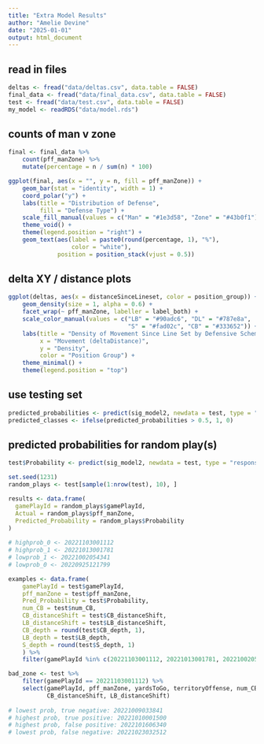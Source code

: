 ```yaml
---
title: "Extra Model Results"
author: "Amelie Devine"
date: "2025-01-01"
output: html_document
---
```


## read in files
```r
deltas <- fread("data/deltas.csv", data.table = FALSE)
final_data <- fread("data/final_data.csv", data.table = FALSE)
test <- fread("data/test.csv", data.table = FALSE)
my_model <- readRDS("data/model.rds")
```


## counts of man v zone
```r
final <- final_data %>%
    count(pff_manZone) %>% 
    mutate(percentage = n / sum(n) * 100)

ggplot(final, aes(x = "", y = n, fill = pff_manZone)) +
    geom_bar(stat = "identity", width = 1) + 
    coord_polar("y") + 
    labs(title = "Distribution of Defense", 
         fill = "Defense Type") + 
    scale_fill_manual(values = c("Man" = "#1e3d58", "Zone" = "#43b0f1")) +
    theme_void() +
    theme(legend.position = "right") +
    geom_text(aes(label = paste0(round(percentage, 1), "%"),
                  color = "white"), 
              position = position_stack(vjust = 0.5))
```

## delta XY / distance plots
```r
ggplot(deltas, aes(x = distanceSinceLineset, color = position_group)) +
    geom_density(size = 1, alpha = 0.6) +
    facet_wrap(~ pff_manZone, labeller = label_both) +
    scale_color_manual(values = c("LB" = "#90adc6", "DL" = "#787e8a",
                                  "S" = "#fad02c", "CB" = "#333652")) +
    labs(title = "Density of Movement Since Line Set by Defensive Scheme",
         x = "Movement (deltaDistance)",
         y = "Density",
         color = "Position Group") +
    theme_minimal() +
    theme(legend.position = "top")
```

## use testing set
```r
predicted_probabilities <- predict(sig_model2, newdata = test, type = "response")
predicted_classes <- ifelse(predicted_probabilities > 0.5, 1, 0)
```

## predicted probabilities for random play(s)
```r
test$Probability <- predict(sig_model2, newdata = test, type = "response")

set.seed(1231) 
random_plays <- test[sample(1:nrow(test), 10), ]

results <- data.frame(
  gamePlayId = random_plays$gamePlayId,
  Actual = random_plays$pff_manZone,
  Predicted_Probability = random_plays$Probability
)
 
# highprob_0 <- 20221103001112 
# highprob_1 <- 20221013001781
# lowprob_1 <- 20221002054341
# lowprob_0 <- 20220925121799

examples <- data.frame(
    gamePlayId = test$gamePlayId,
    pff_manZone = test$pff_manZone,
    Pred_Probability = test$Probability,
    num_CB = test$num_CB,
    CB_distanceShift = test$CB_distanceShift,
    LB_distanceShift = test$LB_distanceShift,
    CB_depth = round(test$CB_depth, 1),
    LB_depth = test$LB_depth,
    S_depth = round(test$S_depth, 1)
    ) %>% 
    filter(gamePlayId %in% c(20221103001112, 20221013001781, 20221002054341, 20220925121799))

bad_zone <- test %>% 
    filter(gamePlayId == 20221103001112) %>% 
    select(gamePlayId, pff_manZone, yardsToGo, territoryOffense, num_CB, CB_depth, LB_depth, S_depth,
           CB_distanceShift, LB_distanceShift)
    
# lowest prob, true negative: 20221009033841
# highest prob, true positive: 20221010001500
# highest prob, false positive: 2022101606340
# lowest prob, false negative: 20221023032512
```

